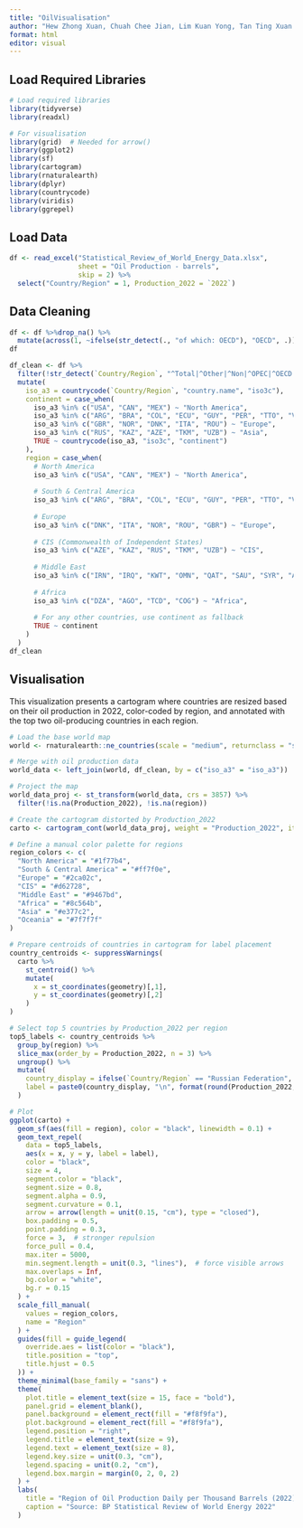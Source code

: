 ---
title: "OilVisualisation"
author: "Hew Zhong Xuan, Chuah Chee Jian, Lim Kuan Yong, Tan Ting Xuan Daryl, Kua Dong Han, Chek Yu Ting Amanda"
format: html
editor: visual
---

## Load Required Libraries

```{r}
# Load required libraries
library(tidyverse)
library(readxl)

# For visualisation
library(grid)  # Needed for arrow()
library(ggplot2)
library(sf)
library(cartogram)
library(rnaturalearth)
library(dplyr)
library(countrycode)
library(viridis)
library(ggrepel)
```

## Load Data

```{r}
df <- read_excel("Statistical_Review_of_World_Energy_Data.xlsx", 
                 sheet = "Oil Production - barrels",
                 skip = 2) %>%
  select("Country/Region" = 1, Production_2022 = `2022`)
```

## Data Cleaning

```{r}
df <- df %>%drop_na() %>%
  mutate(across(1, ~ifelse(str_detect(., "of which: OECD"), "OECD", .)))
df
```

```{r}
df_clean <- df %>%
  filter(!str_detect(`Country/Region`, "^Total|^Other|^Non|^OPEC|^OECD|European Union|World|USSR")) %>%
  mutate(
    iso_a3 = countrycode(`Country/Region`, "country.name", "iso3c"),
    continent = case_when(
      iso_a3 %in% c("USA", "CAN", "MEX") ~ "North America",
      iso_a3 %in% c("ARG", "BRA", "COL", "ECU", "GUY", "PER", "TTO", "VEN") ~ "South America",
      iso_a3 %in% c("GBR", "NOR", "DNK", "ITA", "ROU") ~ "Europe",
      iso_a3 %in% c("RUS", "KAZ", "AZE", "TKM", "UZB") ~ "Asia",
      TRUE ~ countrycode(iso_a3, "iso3c", "continent")
    ),
    region = case_when(
      # North America
      iso_a3 %in% c("USA", "CAN", "MEX") ~ "North America",
      
      # South & Central America  
      iso_a3 %in% c("ARG", "BRA", "COL", "ECU", "GUY", "PER", "TTO", "VEN") ~ "South & Central America",
      
      # Europe
      iso_a3 %in% c("DNK", "ITA", "NOR", "ROU", "GBR") ~ "Europe",
      
      # CIS (Commonwealth of Independent States)
      iso_a3 %in% c("AZE", "KAZ", "RUS", "TKM", "UZB") ~ "CIS",
      
      # Middle East
      iso_a3 %in% c("IRN", "IRQ", "KWT", "OMN", "QAT", "SAU", "SYR", "ARE", "YEM") ~ "Middle East",
      
      # Africa
      iso_a3 %in% c("DZA", "AGO", "TCD", "COG") ~ "Africa",
      
      # For any other countries, use continent as fallback
      TRUE ~ continent
    )
  )
df_clean
```

## Visualisation

This visualization presents a cartogram where countries are resized based on their oil production in 2022, color-coded by region, and annotated with the top two oil-producing countries in each region.

```{r}
# Load the base world map
world <- rnaturalearth::ne_countries(scale = "medium", returnclass = "sf")

# Merge with oil production data
world_data <- left_join(world, df_clean, by = c("iso_a3" = "iso_a3"))

# Project the map
world_data_proj <- st_transform(world_data, crs = 3857) %>%
  filter(!is.na(Production_2022), !is.na(region))

# Create the cartogram distorted by Production_2022
carto <- cartogram_cont(world_data_proj, weight = "Production_2022", itermax = 8)

# Define a manual color palette for regions
region_colors <- c(
  "North America" = "#1f77b4",
  "South & Central America" = "#ff7f0e",
  "Europe" = "#2ca02c",
  "CIS" = "#d62728",
  "Middle East" = "#9467bd",
  "Africa" = "#8c564b",
  "Asia" = "#e377c2",
  "Oceania" = "#7f7f7f"
)

# Prepare centroids of countries in cartogram for label placement
country_centroids <- suppressWarnings(
  carto %>%
    st_centroid() %>%
    mutate(
      x = st_coordinates(geometry)[,1],
      y = st_coordinates(geometry)[,2]
    )
)

# Select top 5 countries by Production_2022 per region
top5_labels <- country_centroids %>%
  group_by(region) %>%
  slice_max(order_by = Production_2022, n = 3) %>%
  ungroup() %>%
  mutate(
    country_display = ifelse(`Country/Region` == "Russian Federation", "Russia", `Country/Region`),
    label = paste0(country_display, "\n", format(round(Production_2022, 0), big.mark = ","))
  )

# Plot
ggplot(carto) +
  geom_sf(aes(fill = region), color = "black", linewidth = 0.1) +
  geom_text_repel(
    data = top5_labels,
    aes(x = x, y = y, label = label),
    color = "black",
    size = 4,
    segment.color = "black",
    segment.size = 0.8,
    segment.alpha = 0.9,
    segment.curvature = 0.1,
    arrow = arrow(length = unit(0.15, "cm"), type = "closed"),
    box.padding = 0.5,
    point.padding = 0.3,
    force = 3,  # stronger repulsion
    force_pull = 0.4,
    max.iter = 5000,
    min.segment.length = unit(0.3, "lines"),  # force visible arrows
    max.overlaps = Inf,
    bg.color = "white",
    bg.r = 0.15
  ) +
  scale_fill_manual(
    values = region_colors,
    name = "Region"
  ) +
  guides(fill = guide_legend(
    override.aes = list(color = "black"),
    title.position = "top",
    title.hjust = 0.5
  )) +
  theme_minimal(base_family = "sans") +
  theme(
    plot.title = element_text(size = 15, face = "bold"),
    panel.grid = element_blank(),
    panel.background = element_rect(fill = "#f8f9fa"),
    plot.background = element_rect(fill = "#f8f9fa"),
    legend.position = "right",
    legend.title = element_text(size = 9),
    legend.text = element_text(size = 8),
    legend.key.size = unit(0.3, "cm"),
    legend.spacing = unit(0.2, "cm"),
    legend.box.margin = margin(0, 2, 0, 2)
  ) +
  labs(
    title = "Region of Oil Production Daily per Thousand Barrels (2022)", 
    caption = "Source: BP Statistical Review of World Energy 2022"
  )
```
